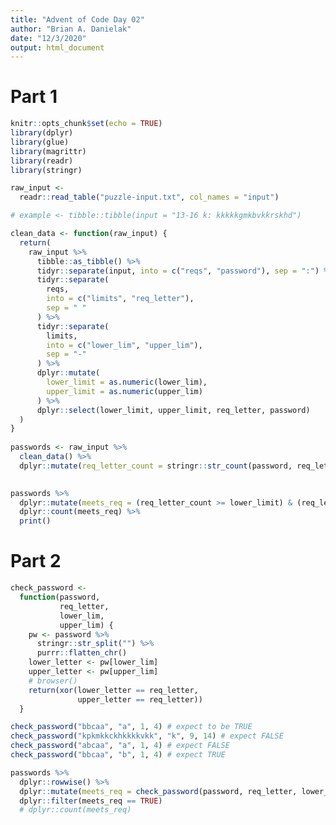 ```yaml
---
title: "Advent of Code Day 02"
author: "Brian A. Danielak"
date: "12/3/2020"
output: html_document
---
```


# Part 1

```r
knitr::opts_chunk$set(echo = TRUE)
library(dplyr)
library(glue)
library(magrittr)
library(readr)
library(stringr)
```

```r
raw_input <-
  readr::read_table("puzzle-input.txt", col_names = "input")
```

```r
# example <- tibble::tibble(input = "13-16 k: kkkkkgmkbvkkrskhd")

clean_data <- function(raw_input) {
  return(
    raw_input %>%
      tibble::as_tibble() %>% 
      tidyr::separate(input, into = c("reqs", "password"), sep = ":") %>%
      tidyr::separate(
        reqs,
        into = c("limits", "req_letter"),
        sep = " "
      ) %>%
      tidyr::separate(
        limits,
        into = c("lower_lim", "upper_lim"),
        sep = "-"
      ) %>%
      dplyr::mutate(
        lower_limit = as.numeric(lower_lim),
        upper_limit = as.numeric(upper_lim)
      ) %>%
      dplyr::select(lower_limit, upper_limit, req_letter, password)
  )
}
  
passwords <- raw_input %>%
  clean_data() %>%
  dplyr::mutate(req_letter_count = stringr::str_count(password, req_letter))

  
passwords %>% 
  dplyr::mutate(meets_req = (req_letter_count >= lower_limit) & (req_letter_count <= upper_limit)) %>% 
  dplyr::count(meets_req) %>% 
  print()
```



# Part 2

```r
check_password <-
  function(password,
           req_letter,
           lower_lim,
           upper_lim) {
    pw <- password %>%
      stringr::str_split("") %>%
      purrr::flatten_chr()
    lower_letter <- pw[lower_lim]
    upper_letter <- pw[upper_lim]
    # browser()
    return(xor(lower_letter == req_letter,
               upper_letter == req_letter))
  }

check_password("bbcaa", "a", 1, 4) # expect to be TRUE
check_password("kpkmkkckhkkkkvkk", "k", 9, 14) # expect FALSE
check_password("abcaa", "a", 1, 4) # expect FALSE
check_password("bbcaa", "b", 1, 4) # expect TRUE

passwords %>%
  dplyr::rowwise() %>% 
  dplyr::mutate(meets_req = check_password(password, req_letter, lower_limit, upper_limit)) %>% 
  dplyr::filter(meets_req == TRUE)
  # dplyr::count(meets_req)
  
```


